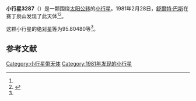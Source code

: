 {{Infobox planet
| bgcolour = #FFFFC0
| name = 3287 Olmstead
| symbol = 
| image = 
| caption = 
| discovery = yes
| discovery_ref = 
| discoverer = [[舒爾特·巴斯|舒爾特·巴斯]]
| discovery_site = [[赛丁泉山|赛丁泉山]] 
| discovered = 1981年2月28日
| designations = yes
| mp_name = 
| named_after = 
| alt_names = 
| mp_category = [[越火小行星|越火小行星]]
| orbit_ref = <ref name="a">[http://ssd.jpl.nasa.gov/sbdb.cgi?sstr=3287 3287 Olmstead] {{Wayback|url=http://ssd.jpl.nasa.gov/sbdb.cgi?sstr=3287 |date=20210925103910 }}，小行星數據庫瀏覽器（JPL Small-Body Database Browser）－[[美国国家航空航天局|美国国家航空航天局]]喷气推进实验室</ref>
| epoch = 2456400.5 (2013年4月18日更新)
| aphelion = {{convert|3.0767675|AU|km|3|abbr=on|lk=out}}
| perihelion = {{convert|1.6530001|AU|km|3|abbr=on}}
| semimajor = {{convert|2.3648838|AU|km|3|abbr=on}}
| eccentricity = 0.3010227
| period = 1328.351915 [[日|日]]<br />3.64[[儒略年|儒略年]]
| avg_speed = 
| inclination = 12.07624
| asc_node = 213.29583
| mean_anomaly = 
| arg_peri = 95.80480
| satellites = 
| physical_characteristics = yes
| dimensions = 
| mass = 
| density = 
| surface_grav = 
| escape_velocity = 
| sidereal_day = 
| axial_tilt = 
| pole_ecliptic_lat = 
| pole_ecliptic_lon = 
| albedo = 
| temperatures= 
| temp_name1 = 
| mean_temp_1 = 
| max_temp_1 = 
| temp_name2 = 
| max_temp_2 = 
| spectral_type = 
| abs_magnitude = 95.80480
}}

'''小行星3287'''（{{lang-en|3287 Olmstead}}）是一颗围绕[[太阳|太阳]][[公转|公转]]的[[小行星|小行星]]。1981年2月28日，[[舒爾特·巴斯|舒爾特·巴斯]]在赛丁泉山发现了此天体<ref name="a" /><ref>{{cite news|title=小行星列表|url=http://cfa-www.harvard.edu/iau/lists/NumberedMPs.txt|accessdate=2013-07-08|newspaper=哈佛大学|archive-date=2008-05-17|archive-url=https://web.archive.org/web/20080517010638/http://cfa-www.harvard.edu/iau/lists/NumberedMPs.txt|dead-url=no}}</ref>。

这颗小行星的[[绝对星等|绝对星等]]为95.80480等<ref name="a" />。

==参考文献==
{{reflist}}
{{Minor Planet Number|[[小行星3286|小行星3286]]|[[小行星3288|小行星3288]]}}

{{小天体}}

[[Category:小行星带天体|Category:小行星带天体]]
[[Category:1981年发现的小行星|Category:1981年发现的小行星]]

{{asteroid-stub}}